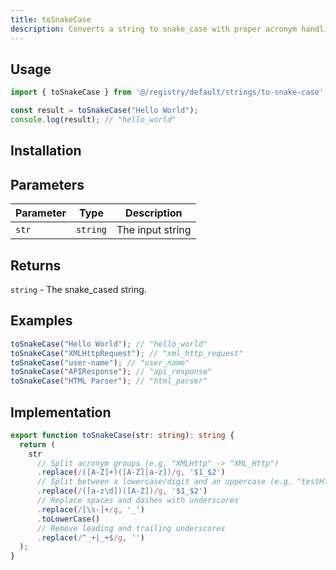 ```yaml
---
title: toSnakeCase
description: Converts a string to snake_case with proper acronym handling
---
```


## Usage

```typescript
import { toSnakeCase } from '@/registry/default/strings/to-snake-case';

const result = toSnakeCase("Hello World");
console.log(result); // "hello_world"
```

## Installation

<InstallTabs component="to-snake-case" />

## Parameters

| Parameter | Type     | Description      |
|-----------|----------|------------------|
| `str`     | `string` | The input string |

## Returns

`string` - The snake_cased string.

## Examples

```typescript
toSnakeCase("Hello World"); // "hello_world"
toSnakeCase("XMLHttpRequest"); // "xml_http_request"
toSnakeCase("user-name"); // "user_name"
toSnakeCase("APIResponse"); // "api_response"
toSnakeCase("HTML Parser"); // "html_parser"
```

## Implementation

```typescript
export function toSnakeCase(str: string): string {
  return (
    str
      // Split acronym groups (e.g. "XMLHttp" -> "XML_Http")
      .replace(/([A-Z]+)([A-Z][a-z])/g, '$1_$2')
      // Split between a lowercase/digit and an uppercase (e.g. "testHTTP" -> "test_HTTP")
      .replace(/([a-z\d])([A-Z])/g, '$1_$2')
      // Replace spaces and dashes with underscores
      .replace(/[\s-]+/g, '_')
      .toLowerCase()
      // Remove leading and trailing underscores
      .replace(/^_+|_+$/g, '')
  );
}
```
